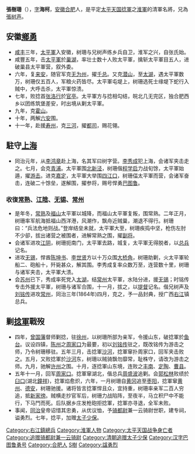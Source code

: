 {{noteTA
|1=松林
}}
'''張樹珊'''（{{bd|？||1867年|}}），[[表字|字]]'''海柯'''，[[安徽|安徽]][[合肥|合肥]]人，是平定[[太平天国|太平天国]][[捻軍|捻軍]]之[[淮軍|淮軍]]的清軍名將，兄為[[張树声|張树声]]。

==安徽[[鄉勇|鄉勇]]==
*[[咸丰|咸丰]]三年，[[太平軍|太平軍]]入安徽，树珊与兄树声练乡兵自卫，淮军之兴，自张氏始。
*咸豐五年，击[[太平軍|太平軍]]於[[巢湖|巢湖]]，率壮士数十人败太平軍，擒斩太平軍目五人，进破巢县太平軍营，叙外委。
*六年，复[[来安|来安]]，随官军克[[无为州|无为州]]，擢[[千总|千总]]。又克[[潜山|潜山]]，至[[太湖|太湖]]，遇太平軍数万，树珊仅五百人，军粮火药皆尽。太平軍屯堤上，树珊选死士缘堤下蛇行入贼中，大呼击杀，太平軍惊溃。
*七年，败捻首[[张洛行|张洛行]]於[[官亭|官亭]]。太平軍方与捻相勾结，皖北几无完区，独合肥西乡以团练筑堡差安，时出境从剿太平軍。
*九年，克[[霍山|霍山]]。
*十年，两解[[六安|六安]]围。
*十一年，赴援[[寿州|寿州]]，克[[三河|三河]]，擢[[都司|都司]]，赐花翎。

==駐守[[上海|上海]]==
*同治元年，从[[李鸿章|李鸿章]]赴上海，名其军曰树字营。[[李秀成|李秀成]]犯上海，会诸军夹击走之。七月，会克[[青浦|青浦]]。太平軍围[[北新泾|北新泾]]，树珊偕[[程学启|程学启]]力战旬馀，太平軍始遁，擢[[游击|游击]]。进克[[嘉定区|嘉定]]，太平軍大举围[[四江口|四江口]]，树珊偪太平軍而营，会诸军奋击，连破二十馀垒，遂解围，擢参将，赐号悍勇[[巴图鲁|巴图鲁]]。

===收復[[常熟|常熟]]、[[江陰|江陰]]、[[无锡|无锡]]、[[常州|常州]]===
*是年冬，[[常熟|常熟]]及[[福山|福山]]太平軍以城降，而福山太平軍复叛，围常熟。二年正月，树珊率军航海抵福山西洋港，风潮作，飘舟近贼巢，潮退不得行。树珊曰：“兵法危地则战。”登岸结垒未就，太平軍大至，树珊疾捣中坚，枪伤左肘不少卻，拔出诸营之被围者，进解常熟之围，擢[[副将|副将]]。
*会诸军进攻[[江阴|江阴]]，树珊扼南门，太平軍去路，城复，太平軍无得脱者，以[[总兵|总兵]]记名。
*进攻[[无锡|无锡]]，悍酋[[陈坤书|陈坤书]]、[[李世贤|李世贤]]方以十万众围[[大桥角|大桥角]]，树珊助剿，火太平軍轮船二、砲船十，歼毙甚众，解其围。李秀成复率众数万至，连营数十里，树珊与诸军夹击，太平軍大溃。
*会[[苏州|苏州]]已下，秀成率死党入[[太湖|太湖]]，结[[常州|常州]]太平軍，水陆分进，援[[无锡|无锡]]；时铭传专击外援太平軍，树珊与诸军合围，十一月，拔之，以[[提督|提督]]记名。偕兄树声及[[刘铭传|刘铭传]]进攻[[常州|常州]]，同治三年(1864年)四月，克之，予一品封典，授广西[[右江|右江]]镇总兵。

==剿[[捻軍|捻軍]]戰歿==
*四年，[[曾国藩|曾国藩]]督师剿捻，驻[[徐州|徐州]]，以树珊所部为亲军，令援山东，破捻軍於[[鱼台|鱼台]]。议设四镇，[[陈州|陈州]]之[[周家口|周家口]]为最要，初以[[刘铭传|刘铭传]]驻之，既改铭传为游击之师，乃令树珊移驻。五年三月，击捻軍[[沙河|沙河]]，捻軍窜扑周家口，回军夹击败之。五月，又败捻軍於[[沙河|沙河]]东，树珊以贼骑飘勿靡常，耻株守，请改为游击之师。九月，驰解[[许州|许州]]之围。十月，逐捻軍山东境，连败之[[丰南|丰南]]、[[定陶|定陶]]、[[曹县|曹县]]。
*五年十一月，回军[[周家口|周家口]]。捻軍窜湖北，偕总兵[[周盛波|周盛波]]追剿。会[[郭松林|郭松林]]败绩於[[臼口|臼口]](湖北[[鐘祥|鐘祥]])，捻軍焰愈炽，六年，一月树珊自[[黄冈|黄冈]]追至[[枣阳|枣阳]]，捻軍窜[[黄州|黄州]]、[[德安|德安]]，树珊驰援。诸将皆言捻軍悍且众，宜持重，树珊率亲军二百人穷追，抵[[新家徬|新家徬]]。贼横走抄官军后，树珊力战陷阵，至夜半，马立积尸中不能行，下马鬥而死。后队据乡庄发枪砲拒捻軍，捻軍亦寻退，全军未败。
*事闻，[[同治|同治]]皇帝诏惜其忠勇，从优议恤，予[[骑都尉|骑都尉]]兼一云骑尉世职，建专祠，谥勇烈。七年，捻平，加赠[[太子少保|太子少保]]。

{{DEFAULTSORT:Z}}
[[Category:右江鎮總兵|Category:右江鎮總兵]]
[[Category:淮軍人物|Category:淮軍人物]]
[[Category:太平天国战争身亡者|Category:太平天国战争身亡者]]
[[Category:追赠骑都尉兼一云骑尉|Category:追赠骑都尉兼一云骑尉]]
[[Category:清朝追赠太子少保|Category:清朝追赠太子少保]]
[[Category:汉字巴图鲁勇号|Category:汉字巴图鲁勇号]]
[[Category:合肥人|Category:合肥人]]
[[Category:張姓|S樹]]
[[Category:諡勇烈|Category:諡勇烈]]